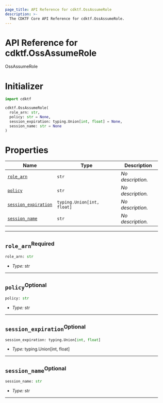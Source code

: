 ```yaml
---
page_title: API Reference for cdktf.OssAssumeRole
description: >-
  The CDKTF Core API Reference for cdktf.OssAssumeRole.
---
```


<!-- This file is generated through yarn generate-docs -->

# API Reference for cdktf.OssAssumeRole

   OssAssumeRole <a name="OssAssumeRole" id="cdktf.OssAssumeRole"></a>
  
  # Initializer <a name="Initializer" id="cdktf.OssAssumeRole.Initializer"></a>
  
  ```python
  import cdktf
  
  cdktf.OssAssumeRole(
    role_arn: str,
    policy: str = None,
    session_expiration: typing.Union[int, float] = None,
    session_name: str = None
  )
  ```
  
  # Properties <a name="Properties" id="Properties"></a>
  
  | **Name** | **Type** | **Description** |
  | --- | --- | --- |
  | <code><a href="#cdktf.OssAssumeRole.property.roleArn">role_arn</a></code> | <code>str</code> | *No description.* |
  | <code><a href="#cdktf.OssAssumeRole.property.policy">policy</a></code> | <code>str</code> | *No description.* |
  | <code><a href="#cdktf.OssAssumeRole.property.sessionExpiration">session_expiration</a></code> | <code>typing.Union[int, float]</code> | *No description.* |
  | <code><a href="#cdktf.OssAssumeRole.property.sessionName">session_name</a></code> | <code>str</code> | *No description.* |
  
  ---
  
  ## `role_arn`<sup>Required</sup> <a name="role_arn" id="cdktf.OssAssumeRole.property.roleArn"></a>
  
  ```python
  role_arn: str
  ```
  
  - *Type:* str
  
  ---
  
  ## `policy`<sup>Optional</sup> <a name="policy" id="cdktf.OssAssumeRole.property.policy"></a>
  
  ```python
  policy: str
  ```
  
  - *Type:* str
  
  ---
  
  ## `session_expiration`<sup>Optional</sup> <a name="session_expiration" id="cdktf.OssAssumeRole.property.sessionExpiration"></a>
  
  ```python
  session_expiration: typing.Union[int, float]
  ```
  
  - *Type:* typing.Union[int, float]
  
  ---
  
  ## `session_name`<sup>Optional</sup> <a name="session_name" id="cdktf.OssAssumeRole.property.sessionName"></a>
  
  ```python
  session_name: str
  ```
  
  - *Type:* str
  
  ---
  

